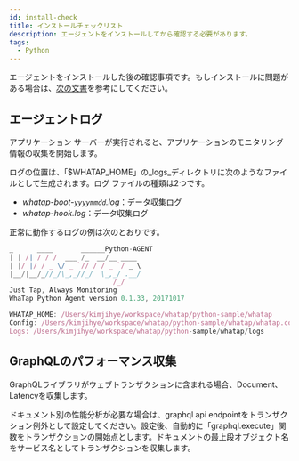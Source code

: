 ```yaml
---
id: install-check
title: インストールチェックリスト
description: エージェントをインストールしてから確認する必要があります。
tags:
  - Python
---
```


エージェントをインストールした後の確認事項です。もしインストールに問題がある場合は、[次の文書](agent-troubleshooting)を参考にしてください。

## エージェントログ

アプリケーション サーバーが実行されると、アプリケーションのモニタリング情報の収集を開始します。

ログの位置は、「$WHATAP_HOME」の_logs_ディレクトリに次のようなファイルとして生成されます。ログ ファイルの種類は2つです。

-   _whatap-boot-`yyyymmdd`.log_：データ収集ログ
-   _whatap-hook.log_：データ収集ログ

正常に動作するログの例は次のとおりです。 

```javascript title=SH
_      ____       ______Python-AGENT
| | /| / / /  ___ /_  __/__ ____
| |/ |/ / _ \/ _ `// / / _ `/ _ \
|__/|__/_//_/\_,_//_/  \_,_/ .__/
                          /_/
Just Tap, Always Monitoring
WhaTap Python Agent version 0.1.33, 20171017

WHATAP_HOME: /Users/kimjihye/workspace/whatap/python-sample/whatap
Config: /Users/kimjihye/workspace/whatap/python-sample/whatap/whatap.conf
Logs: /Users/kimjihye/workspace/whatap/python-sample/whatap/logs
```

## GraphQLのパフォーマンス収集

GraphQLライブラリがウェブトランザクションに含まれる場合、Document、Latencyを収集します。

ドキュメント別の性能分析が必要な場合は、graphql api endpointをトランザクション例外として設定してください。設定後、自動的に「graphql.execute」関数をトランザクションの開始点とします。ドキュメントの最上段オブジェクト名をサービス名としてトランザクションを収集します。
